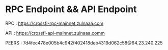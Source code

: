  


# RPC Endpoint && API Endpoint

RPC :  https://crossfi-rpc-mainnet.zulnaaa.com

API :  https://crossfi-api-mainnet.zulnaaa.comm

<Callout type="info" emoji="ℹ️">
  PEERS : 7d4fec478e005b4c942f402418deb4319d062c58@64.23.240.225
</Callout>